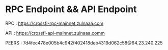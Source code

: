  


# RPC Endpoint && API Endpoint

RPC :  https://crossfi-rpc-mainnet.zulnaaa.com

API :  https://crossfi-api-mainnet.zulnaaa.comm

<Callout type="info" emoji="ℹ️">
  PEERS : 7d4fec478e005b4c942f402418deb4319d062c58@64.23.240.225
</Callout>